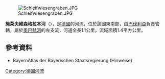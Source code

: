 {{Coord|49|48|9.35|N|9|15|50.65|E|display=title}}

[[Image:Schleifwiesengraben.JPG|right]]

'''施萊夫維森格拉本河'''（{{lang-de|Schleifwiesengraben}}），是[[德國|德國]]的河流，位於該國東南部，由[[巴伐利亞|巴伐利亞]]負責管轄，屬於[[奧巴赫河_(埃爾薩瓦河支流)|奧巴赫河]]的左支流，河道全長1.1公里，流域面積1.4平方公里。

==參考資料==
* BayernAtlas der Bayerischen Staatsregierung (Hinweise)

{{Germany-geo-stub}}
[[Category:德國河流|Category:德國河流]]